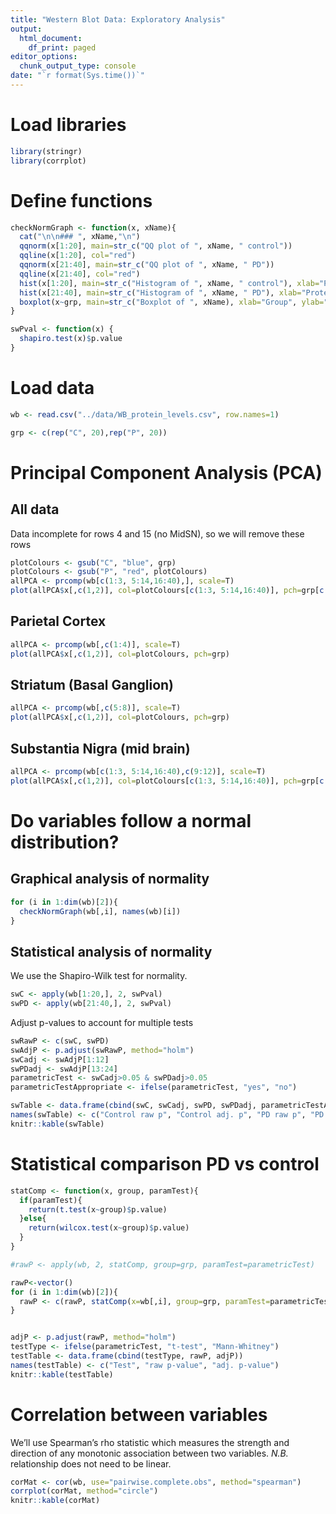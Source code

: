```yaml
---
title: "Western Blot Data: Exploratory Analysis"
output:
  html_document:
    df_print: paged
editor_options:
  chunk_output_type: console
date: "`r format(Sys.time())`"
---
```


# Load libraries
```r
library(stringr)
library(corrplot)
```


# Define functions
```r
checkNormGraph <- function(x, xName){
  cat("\n\n### ", xName,"\n")
  qqnorm(x[1:20], main=str_c("QQ plot of ", xName, " control"))
  qqline(x[1:20], col="red")
  qqnorm(x[21:40], main=str_c("QQ plot of ", xName, " PD"))
  qqline(x[21:40], col="red")
  hist(x[1:20], main=str_c("Histogram of ", xName, " control"), xlab="Protein Expression")
  hist(x[21:40], main=str_c("Histogram of ", xName, " PD"), xlab="Protein Expression")
  boxplot(x~grp, main=str_c("Boxplot of ", xName), xlab="Group", ylab="Protein Expression")
}

swPval <- function(x) {
  shapiro.test(x)$p.value
}
```

# Load data

```r
wb <- read.csv("../data/WB_protein_levels.csv", row.names=1)

grp <- c(rep("C", 20),rep("P", 20))
```

# Principal Component Analysis (PCA)

## All data
Data incomplete for rows 4 and 15 (no MidSN), so we will remove these rows
```r
plotColours <- gsub("C", "blue", grp)
plotColours <- gsub("P", "red", plotColours)
allPCA <- prcomp(wb[c(1:3, 5:14,16:40),], scale=T)
plot(allPCA$x[,c(1,2)], col=plotColours[c(1:3, 5:14,16:40)], pch=grp[c(1:3, 5:14,16:40)])
```

## Parietal Cortex
```r
allPCA <- prcomp(wb[,c(1:4)], scale=T)
plot(allPCA$x[,c(1,2)], col=plotColours, pch=grp)
```

## Striatum (Basal Ganglion)
```r
allPCA <- prcomp(wb[,c(5:8)], scale=T)
plot(allPCA$x[,c(1,2)], col=plotColours, pch=grp)
```

## Substantia Nigra (mid brain)
```r
allPCA <- prcomp(wb[c(1:3, 5:14,16:40),c(9:12)], scale=T)
plot(allPCA$x[,c(1,2)], col=plotColours[c(1:3, 5:14,16:40)], pch=grp[c(1:3, 5:14,16:40)])
```


# Do variables follow a normal distribution?

## Graphical analysis of normality

```r
for (i in 1:dim(wb)[2]){
  checkNormGraph(wb[,i], names(wb)[i])
}

```

## Statistical analysis of normality

We use the Shapiro-Wilk test for normality.
```r
swC <- apply(wb[1:20,], 2, swPval)
swPD <- apply(wb[21:40,], 2, swPval)
```

Adjust p-values to account for multiple tests
```r
swRawP <- c(swC, swPD)
swAdjP <- p.adjust(swRawP, method="holm")
swCadj <- swAdjP[1:12]
swPDadj <- swAdjP[13:24]
parametricTest <- swCadj>0.05 & swPDadj>0.05
parametricTestAppropriate <- ifelse(parametricTest, "yes", "no")
```

```r
swTable <- data.frame(cbind(swC, swCadj, swPD, swPDadj, parametricTestAppropriate))
names(swTable) <- c("Control raw p", "Control adj. p", "PD raw p", "PD adj. p", "Parametric test appropriate?")
knitr::kable(swTable)
```

# Statistical comparison PD vs control

```r
statComp <- function(x, group, paramTest){
  if(paramTest){
    return(t.test(x~group)$p.value)
  }else{
    return(wilcox.test(x~group)$p.value)
  }
}

#rawP <- apply(wb, 2, statComp, group=grp, paramTest=parametricTest)

rawP<-vector()
for (i in 1:dim(wb)[2]){
  rawP <- c(rawP, statComp(x=wb[,i], group=grp, paramTest=parametricTest[i]))
}


adjP <- p.adjust(rawP, method="holm")
testType <- ifelse(parametricTest, "t-test", "Mann-Whitney")
testTable <- data.frame(cbind(testType, rawP, adjP))
names(testTable) <- c("Test", "raw p-value", "adj. p-value")
knitr::kable(testTable)
```

# Correlation between variables
We'll use Spearman's rho statistic which measures the strength and direction of any monotonic association between two variables. *N.B.* relationship does not need to be linear.

```r
corMat <- cor(wb, use="pairwise.complete.obs", method="spearman")
corrplot(corMat, method="circle")
knitr::kable(corMat)
```